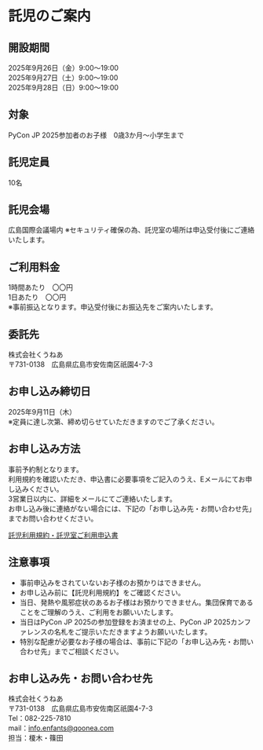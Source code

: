 
# 託児のご案内

## 開設期間
2025年9月26日（金）9:00～19:00<br/>
2025年9月27日（土）9:00～19:00<br/>
2025年9月28日（日）9:00～19:00

## 対象
PyCon JP 2025参加者のお子様　0歳3か月～小学生まで

## 託児定員
10名

## 託児会場
広島国際会議場内
※セキュリティ確保の為、託児室の場所は申込受付後にご連絡いたします。

## ご利用料金
1時間あたり　〇〇円<br/>
1日あたり　〇〇円<br/>
※事前振込となります。申込受付後にお振込先をご案内いたします。

## 委託先
株式会社くうねあ<br/>
〒731-0138　広島県広島市安佐南区祇園4-7-3

## お申し込み締切日
2025年9月11日（木）<br/>
※定員に達し次第、締め切らせていただきますのでご了承ください。

## お申し込み方法
事前予約制となります。<br/>
利用規約を確認いただき、申込書に必要事項をご記入のうえ、Eメールにてお申し込みください。<br/>
3営業日以内に、詳細をメールにてご連絡いたします。<br/>
お申し込み後に連絡がない場合には、下記の「お申し込み先・お問い合わせ先」までお問い合わせください。

[託児利用規約・託児室ご利用申込書](https://drive.google.com/file/d/14rj8GPQ602XOlyTJ5n0czuQ4zrZ5yopu/view?usp=drive_link)

## 注意事項
- 事前申込みをされていないお子様のお預かりはできません。
- お申し込み前に【託児利用規約】をご確認ください。
- 当日、発熱や風邪症状のあるお子様はお預かりできません。集団保育であることをご理解のうえ、ご利用をお願いいたします。
- 当日はPyCon JP 2025の参加登録をお済ませの上、PyCon JP 2025カンファレンスの名札をご提示いただきますようお願いいたします。
- 特別な配慮が必要なお子様の場合は、事前に下記の「お申し込み先・お問い合わせ先」までご相談ください。

## お申し込み先・お問い合わせ先
株式会社くうねあ<br/>
〒731-0138　広島県広島市安佐南区祇園4-7-3<br/>
Tel：082-225-7810<br/>
mail：info.enfants@qoonea.com<br/>
担当：榎木・篠田
